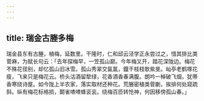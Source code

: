 ```yaml
---
---
---
```

title: 瑞金古塍多梅
---



瑞金县东有古塍，植梅，延数里。干隆时，仁和邱云泾学正永尝过之，惜其排比类菅麻，为赋长句云：「去年探梅早，一笠孤山巅。今年梅又开，踏花深陇边。梅花不殊花径别，却忆孤山旧冰雪。孤山秀翠交氤氲，鐡干枝枝欹紫旻。屾亭老鹤啄花瘦，飞来只是梅花云。桥头沽酒留犂绿，花香酒香春满腹。朗吟一棹破飞烟，犹帯香寒绕诗屋。如今陇上半农家，落实取材还种花。荒塍密植类菅蒯，挨排何处窥疏斜。纵有梅花标格损，鬬雀喳喳蜂衮衮。绕梅百匝转怆神，何因移傍孤山春。」